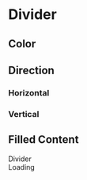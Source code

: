
# Divider

## Color

<CodeDemo>
  <div className="grid gap-4">
    <div className="divider"></div>
    <div className="divider success"></div>
    <div className="divider warn"></div>
    <div className="divider danger"></div>
  </div>
</CodeDemo>

## Direction

### Horizontal

<CodeDemo>
  <div className="grid gap-4">
    <div className="divider"></div>
    <div className="divider success"></div>
    <div className="divider warn"></div>
    <div className="divider danger"></div>
  </div>
</CodeDemo>

### Vertical

<CodeDemo>
  <div className="flex justify-between gap-4 h-40">
    <div className="divider vertical"></div>
    <div className="divider vertical success"></div>
    <div className="divider vertical warn"></div>
    <div className="divider vertical danger"></div>
  </div>
</CodeDemo>

## Filled Content

<CodeDemo>
  <div className="grid gap-4">
    <div className="divider">Divider</div>
    <div className="divider">
      <div className="loader bw xs opacity-70">
        <div className="spin"></div>
      </div>
      <div>Loading</div>
    </div>
  </div>
</CodeDemo>
